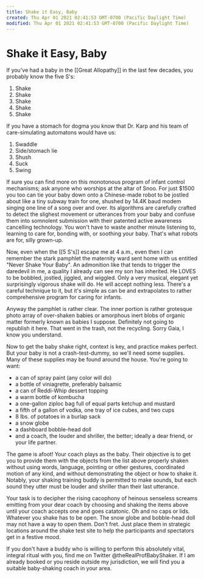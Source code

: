 ```yaml
---
title: Shake it Easy, Baby
created: Thu Apr 01 2021 02:41:53 GMT-0700 (Pacific Daylight Time)
modified: Thu Apr 01 2021 02:41:53 GMT-0700 (Pacific Daylight Time)
---
```

# Shake it Easy, Baby

If you've had a baby in the [[Great Allopathy]] in the last few decades, you probably know the five S's:

1. Shake
2. Shake
3. Shake
4. Shake
5. Shake

If you have a stomach for dogma you know that Dr. Karp and his team of care-simulating automatons would have us:

1. Swaddle
2. Side/stomach lie
3. Shush
4. Suck
5. Swing

If sure you can find more on this monotonous program of infant control mechanisms; ask anyone who worships at the altar of Snoo. For just $1500 you too can tie your baby down onto a Chinese-made robot to be jostled about like a tiny subway train for one, shushed by 14.4K baud modem singing one line of a song over and over. Its algorithms are carefully crafted to detect the slighest movement or utterances from your baby and confuse them into somnolent submission with their patented active awareness cancelling technology. You won't have to waste another minute listening to, learning to care for, bonding with, or soothing your baby. That's what robots are for, silly grown-up.

Now, even when the [[5 S's]] escape me at 4 a.m., even then I can remember the stark pamphlet the maternity ward sent home with us entitled "Never Shake Your Baby". An admonition like that tends to trigger the daredevil in me, a quality I already can see my son has inherited. He LOVES to be bobbled, jostled, jiggled, and wiggled. Only a very musical, elegant yet surprisingly vigorous shake will do. He will accept nothing less. There's a careful technique to it, but it's simple as can be and extrapolates to rather comprehensive program for caring for infants.

Anyway the pamphlet is rather clear. The inner portion is rather grotesque photo array of over-shaken babies or amorphous inert blobs of organic matter formerly known as babies I suppose. Definitely not going to republish it here. That went in the trash, not the recycling. Sorry Gaia, I know you understand.

Now to get the baby shake right, context is key, and practice makes perfect. But your baby is not a crash-test-dummy, so we'll need some supplies. Many of these supplies may be found around the house. You're going to want:

- a can of spray paint (any color will do)
- a bottle of viniagrette, preferably balsamic
- a can of Reddi-Whip dessert topping
- a warm bottle of kombucha
- a one-gallon ziploc bag full of equal parts ketchup and mustard
- a fifth of a gallon of vodka, one tray of ice cubes, and two cups
- 8 lbs. of potatoes in a burlap sack
- a snow globe
- a dashboard bobble-head doll
- and a coach, the louder and shriller, the better; ideally a dear friend, or your life partner.

The game is afoot! Your coach plays as the baby. Their objective is to get you to provide them with the objects from the list above properly shaken without using words, language, pointing or other gestures, coordinated motion of any kind, and without demonstrating the object or how to shake it. Notably, your shaking training buddy is permitted to make sounds, but each sound they utter must be louder and shriller than their last utterance.

Your task is to decipher the rising cacophony of heinous senseless screams emitting from your dear coach by choosing and shaking the items above until your coach accepts one and goes catatonic. Oh and no caps or lids. Whatever you shake has to be open. The snow globe and bobble-head doll may not have a way to open them. Don't fret. Just place them in strategic locations around the shake test site to help the participants and spectators get in a festive mood.

If you don't have a buddy who is willing to perform this absolutely vital, integral ritual with you, find me on Twitter @theRealProfBabyShaker. If I am already booked or you reside outside my jurisdiction, we will find you a suitable baby-shaking coach in your area.
